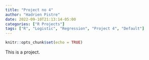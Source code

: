 ```yaml
---
title: "Project no 4"
author: "Hadrien Pistre"
date: 2022-09-10T21:13:14-05:00
categories: ["R Projects"]
tags: ["R", "Logistic", "Regression", "Project 4", "Default"]
---
```


```r
knitr::opts_chunk$set(echo = TRUE)
```

This is a project.